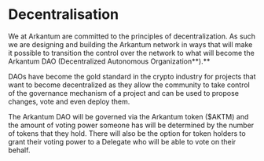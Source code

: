 # Decentralisation

We at Arkantum are committed to the principles of decentralization. As such we are designing and building the Arkantum network in ways that will make it possible to transition the control over the network to what will become the Arkantum DAO (Decentralized Autonomous Organization**).** 

DAOs have become the gold standard in the crypto industry for projects that want to become decentralized as they allow the community to take control of the governance mechanism of a project and can be used to propose changes, vote and even deploy them. 

The Arkantum DAO will be governed via the Arkantum token ($AKTM) and the amount of voting power someone has will be determined by the number of tokens that they hold. There will also be the option for token holders to grant their voting power to a Delegate who will be able to vote on their behalf.